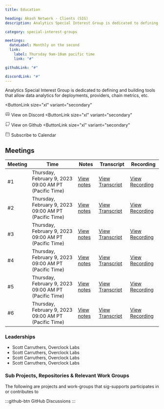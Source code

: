 ```yaml
---
title: Education

heading: Akash Network - Clients (SIG)
description: Analytics Special Interest Group is dedicated to defining and building tools that allow data analytics for deployments, providers, chain metrics, etc.

category: special-interest-groups

meetings:
  dateLabel: Monthly on the second
  link:
    label: Thursday 9am-10am pacific time
    link: "#"

githubLink: "#"

discordLink: "#"
---
```


Analytics Special Interest Group is dedicated to defining and building tools that allow data analytics for deployments, providers, chain metrics, etc.

<div class="flex flex-col lg:flex-row lg:items-center gap-6"  >


<ButtonLink 
  size="xl"
  variant="secondary"
>
<svg class="mr-1"   width="16" height="16" viewBox="0 0 16 16" fill="none" xmlns="http://www.w3.org/2000/svg"><path d="M3.66406 10.666C6.9974 12.3327 8.9974 12.3327 12.3307 10.666" stroke="#808080" stroke-width="1.5" stroke-linecap="round" stroke-linejoin="round"/><path d="M10.3333 11.666L11 12.9993C11 12.9993 13.7809 12.1138 14.6667 10.666C14.6667 9.99935 15.0201 5.23494 12.6667 3.66602C11.6667 2.99935 10 2.66602 10 2.66602L9.33333 3.99935H8" stroke="#808080" stroke-width="1.5" stroke-linecap="round" stroke-linejoin="round"/><path d="M5.68229 11.666L5.01563 12.9993C5.01563 12.9993 2.23474 12.1138 1.34896 10.666C1.34896 9.99935 0.995565 5.23494 3.34896 3.66602C4.34896 2.99935 6.01563 2.66602 6.01563 2.66602L6.68229 3.99935H8.01562" stroke="#808080" stroke-width="1.5" stroke-linecap="round" stroke-linejoin="round"/><path d="M5.66406 9.33268C5.11178 9.33268 4.66406 8.73573 4.66406 7.99935C4.66406 7.26297 5.11178 6.66602 5.66406 6.66602C6.21635 6.66602 6.66406 7.26297 6.66406 7.99935C6.66406 8.73573 6.21635 9.33268 5.66406 9.33268Z" stroke="#808080" stroke-width="1.5" stroke-linecap="round" stroke-linejoin="round"/><path d="M10.3359 9.33268C9.78365 9.33268 9.33594 8.73573 9.33594 7.99935C9.33594 7.26297 9.78365 6.66602 10.3359 6.66602C10.8882 6.66602 11.3359 7.26297 11.3359 7.99935C11.3359 8.73573 10.8882 9.33268 10.3359 9.33268Z" stroke="#808080" stroke-width="1.5" stroke-linecap="round" stroke-linejoin="round"/>
</svg>
View on Discord
</ButtonLink>
<ButtonLink 
  size="xl"
  variant="secondary"
>
<svg  class="mr-1" width="16" height="16" viewBox="0 0 16 16" fill="none" xmlns="http://www.w3.org/2000/svg"><g clip-path="url(#clip0_2201_20876)"><path d="M10.6693 14.6852V12.7718C10.6943 12.454 10.6514 12.1344 10.5433 11.8344C10.4353 11.5344 10.2646 11.2608 10.0427 11.0318C12.136 10.7985 14.336 10.0052 14.336 6.36518C14.3358 5.4344 13.9778 4.53931 13.336 3.86518C13.6399 3.05085 13.6184 2.15075 13.276 1.35185C13.276 1.35185 12.4893 1.11851 10.6693 2.33851C9.14133 1.92439 7.53065 1.92439 6.00266 2.33851C4.18266 1.11851 3.39599 1.35185 3.39599 1.35185C3.05357 2.15075 3.03208 3.05085 3.33599 3.86518C2.68941 4.54431 2.331 5.44749 2.33599 6.38518C2.33599 9.99851 4.53599 10.7918 6.62932 11.0518C6.40999 11.2785 6.24083 11.5488 6.13286 11.8451C6.02489 12.1415 5.98053 12.4572 6.00266 12.7718V14.6852" stroke="#808080" stroke-width="1.5" stroke-linecap="round" stroke-linejoin="round"/><path d="M6.0026 13.3516C4.0026 14.0004 2.33594 13.3516 1.33594 11.3516" stroke="#808080" stroke-width="1.5" stroke-linecap="round" stroke-linejoin="round"/></g><defs><clipPath id="clip0_2201_20876"><rect width="16" height="16" fill="white"/></clipPath></defs></svg>
View on Github
</ButtonLink>
<ButtonLink 
  size="xl"
  variant="secondary"
>
<svg  class="mr-1"  width="16" height="16" viewBox="0 0 16 16" fill="none" xmlns="http://www.w3.org/2000/svg"><path d="M10 2.66732V1.33398M10 2.66732V4.00065M10 2.66732H7M2 6.66732V12.6673C2 13.4037 2.59695 14.0007 3.33333 14.0007H12.6667C13.4031 14.0007 14 13.4037 14 12.6673V6.66732H2Z" stroke="#808080" stroke-width="1.5" stroke-linecap="round" stroke-linejoin="round"/><path d="M2 6.66602V3.99935C2 3.26297 2.59695 2.66602 3.33333 2.66602H4.66667" stroke="#808080" stroke-width="1.5" stroke-linecap="round" stroke-linejoin="round"/><path d="M4.66406 1.33398V4.00065" stroke="#808080" stroke-width="1.5" stroke-linecap="round" stroke-linejoin="round"/><path d="M14.0026 6.66602V3.99935C14.0026 3.26297 13.4057 2.66602 12.6693 2.66602H12.3359" stroke="#808080" stroke-width="1.5" stroke-linecap="round" stroke-linejoin="round"/></svg>
Subscribe to Calendar
</ButtonLink>


</div>

## Meetings

| Meeting | Time                                                  | Notes           | Transcript           | Recording           |
| ------- | ----------------------------------------------------- | --------------- | -------------------- | ------------------- |
| #1      | Thursday, February 9, 2023 09:00 AM PT (Pacific Time) | [View notes](#) | [View Transcript](#) | [View Recording](#) |
| #2      | Thursday, February 9, 2023 09:00 AM PT (Pacific Time) | [View notes](#) | [View Transcript](#) | [View Recording](#) |
| #3      | Thursday, February 9, 2023 09:00 AM PT (Pacific Time) | [View notes](#) | [View Transcript](#) | [View Recording](#) |
| #4      | Thursday, February 9, 2023 09:00 AM PT (Pacific Time) | [View notes](#) | [View Transcript](#) | [View Recording](#) |
| #5      | Thursday, February 9, 2023 09:00 AM PT (Pacific Time) | [View notes](#) | [View Transcript](#) | [View Recording](#) |
| #6      | Thursday, February 9, 2023 09:00 AM PT (Pacific Time) | [View notes](#) | [View Transcript](#) | [View Recording](#) |

### Leaderships

- Scott Carruthers, Overclock Labs
- Scott Carruthers, Overclock Labs
- Scott Carruthers, Overclock Labs
- Scott Carruthers, Overclock Labs

### Sub Projects, Repositories & Relevant Work Groups

The following are projects and work-groups that sig-supports participates in or contributes to

:::github-btn
GitHub Discussions
:::
